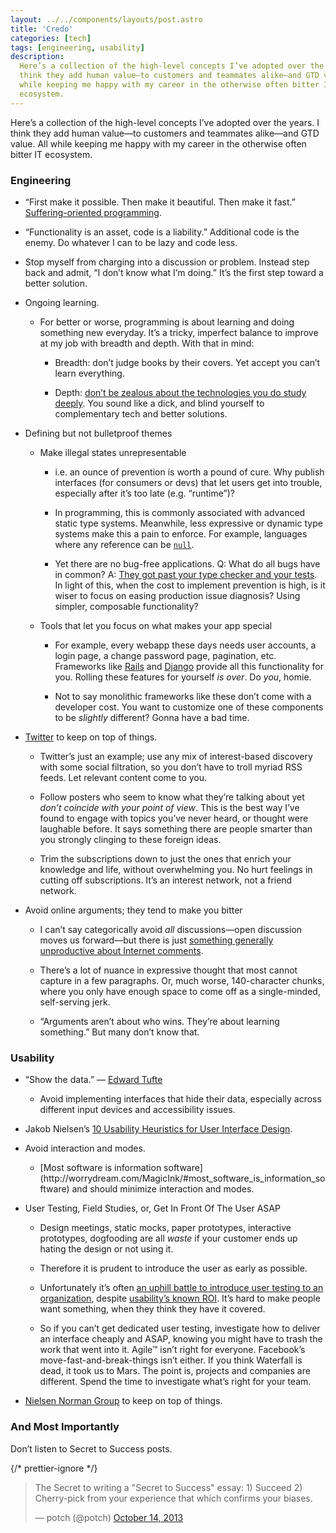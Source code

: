 ```yaml
---
layout: ../../components/layouts/post.astro
title: 'Credo'
categories: [tech]
tags: [engineering, usability]
description:
  Here’s a collection of the high-level concepts I’ve adopted over the years. I
  think they add human value—to customers and teammates alike—and GTD value. All
  while keeping me happy with my career in the otherwise often bitter IT
  ecosystem.
---
```


Here’s a collection of the high-level concepts I’ve adopted over the years. I
think they add human value—to customers and teammates alike—and GTD value. All
while keeping me happy with my career in the otherwise often bitter IT
ecosystem.

### Engineering

- “First make it possible. Then make it beautiful. Then make it fast.”
  [Suffering-oriented programming](http://nathanmarz.com/blog/suffering-oriented-programming.html).

- “Functionality is an asset, code is a liability.” Additional code is the
  enemy. Do whatever I can to be lazy and code less.

- Stop myself from charging into a discussion or problem. Instead step back and
  admit, “I don’t know what I’m doing.” It’s the first step toward a better
  solution.

- Ongoing learning.
  - For better or worse, programming is about learning and doing something new
    everyday. It’s a tricky, imperfect balance to improve at my job with breadth
    and depth. With that in mind:
    - Breadth: don’t judge books by their covers. Yet accept you can’t learn
      everything.

    - Depth:
      [don’t be zealous about the technologies you do study deeply](http://prog21.dadgum.com/128.html).
      You sound like a dick, and blind yourself to complementary tech and better
      solutions.

- Defining but not bulletproof themes
  - Make illegal states unrepresentable
    - i.e. an ounce of prevention is worth a pound of cure. Why publish
      interfaces (for consumers or devs) that let users get into trouble,
      especially after it’s too late (e.g. “runtime”)?

    - In programming, this is commonly associated with advanced static type
      systems. Meanwhile, less expressive or dynamic type systems make this a
      pain to enforce. For example, languages where any reference can be
      [`null`](https://twitter.com/franklinchen/status/271325240137756672).

    - Yet there are no bug-free applications. Q: What do all bugs have in
      common? A:
      [They got past your type checker and your tests](http://www.infoq.com/presentations/Simple-Made-Easy).
      In light of this, when the cost to implement prevention is high, is it
      wiser to focus on easing production issue diagnosis? Using simpler,
      composable functionality?

  - Tools that let you focus on what makes your app special
    - For example, every webapp these days needs user accounts, a login page, a
      change password page, pagination, etc. Frameworks like
      [Rails](http://rubyonrails.org/) and
      [Django](https://www.djangoproject.com/) provide all this functionality
      for you. Rolling these features for yourself _is over_. Do _you_, homie.

    - Not to say monolithic frameworks like these don’t come with a developer
      cost. You want to customize one of these components to be _slightly_
      different? Gonna have a bad time.

- [Twitter](http://twitter.com) to keep on top of things.
  - Twitter’s just an example; use any mix of interest-based discovery with some
    social filtration, so you don’t have to troll myriad RSS feeds. Let relevant
    content come to you.

  - Follow posters who seem to know what they’re talking about yet _don’t
    coincide with your point of view_. This is the best way I’ve found to engage
    with topics you’ve never heard, or thought were laughable before. It says
    something there are people smarter than you strongly clinging to these
    foreign ideas.

  - Trim the subscriptions down to just the ones that enrich your knowledge and
    life, without overwhelming you. No hurt feelings in cutting off
    subscriptions. It’s an interest network, not a friend network.

- Avoid online arguments; they tend to make you bitter
  - I can’t say categorically avoid _all_ discussions—open discussion moves us
    forward—but there is just
    [something generally unproductive about Internet comments](http://xkcd.com/386/).

  - There’s a lot of nuance in expressive thought that most cannot capture in a
    few paragraphs. Or, much worse, 140-character chunks, where you only have
    enough space to come off as a single-minded, self-serving jerk.

  - “Arguments aren’t about who wins. They’re about learning something.” But
    many don’t know that.

### Usability

- “Show the data.” — [Edward Tufte](http://www.edwardtufte.com/tufte/)
  - <p>
      Avoid implementing interfaces that hide their data, especially across
      different input devices and accessibility issues.
    </p>

- Jakob Nielsen’s
  [10 Usability Heuristics for User Interface Design](http://www.nngroup.com/articles/ten-usability-heuristics/).

- Avoid interaction and modes.
  - <p>
      [Most software is information
      software](http://worrydream.com/MagicInk/#most_software_is_information_software)
      and should minimize interaction and modes.
    </p>

- User Testing, Field Studies, or, Get In Front Of The User ASAP
  - Design meetings, static mocks, paper prototypes, interactive prototypes,
    dogfooding are all _waste_ if your customer ends up hating the design or not
    using it.

  - Therefore it is prudent to introduce the user as early as possible.

  - Unfortunately it’s often
    [an uphill battle to introduce user testing to an organization](http://www.nngroup.com/articles/usability-maturity-stages-1-4/),
    despite
    [usability’s known ROI](https://www.google.com/search?q=usability+roi). It’s
    hard to make people want something, when they think they have it covered.

  - So if you can’t get dedicated user testing, investigate how to deliver an
    interface cheaply and ASAP, knowing you might have to trash the work that
    went into it. Agile™ isn’t right for everyone. Facebook’s
    move-fast-and-break-things isn’t either. If you think Waterfall is dead, it
    took us to Mars. The point is, projects and companies are different. Spend
    the time to investigate what’s right for your team.

- [Nielsen Norman Group](http://www.nngroup.com/) to keep on top of things.

### And Most Importantly

Don’t listen to Secret to Success posts.

{/* prettier-ignore */}
<blockquote class='twitter-tweet'>
  <p>
    The Secret to writing a "Secret to Success" essay: 1) Succeed 2) Cherry-pick
    from your experience that which confirms your biases.
  </p>
  — potch (@potch) <a href='https://twitter.com/potch/statuses/389870599243194369'>October 14, 2013</a>
</blockquote>
<script src='//platform.twitter.com/widgets.js' charSet='utf-8'></script>
